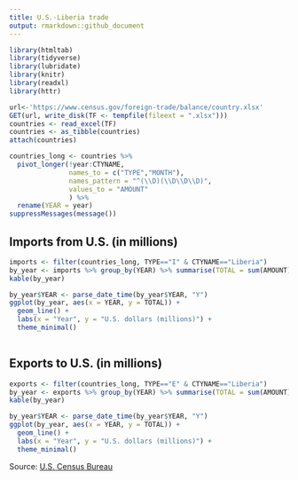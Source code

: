 ```yaml
---
title: U.S.-Liberia trade
output: rmarkdown::github_document
---
```


```r
library(htmltab)
library(tidyverse)
library(lubridate)
library(knitr)
library(readxl)
library(httr)

url<-'https://www.census.gov/foreign-trade/balance/country.xlsx'
GET(url, write_disk(TF <- tempfile(fileext = ".xlsx")))
countries <- read_excel(TF)
countries <- as_tibble(countries)
attach(countries)

countries_long <- countries %>%
  pivot_longer(!year:CTYNAME, 
               names_to = c("TYPE","MONTH"), 
               names_pattern = "^(\\D)(\\D\\D\\D)",
               values_to = "AMOUNT"
               ) %>%
  rename(YEAR = year)
suppressMessages(message())
```

## Imports from U.S. (in millions)

```r
imports <- filter(countries_long, TYPE=="I" & CTYNAME=="Liberia")
by_year <- imports %>% group_by(YEAR) %>% summarise(TOTAL = sum(AMOUNT))
kable(by_year)
```

```r
by_year$YEAR <- parse_date_time(by_year$YEAR, "Y")
ggplot(by_year, aes(x = YEAR, y = TOTAL)) +
  geom_line() +
  labs(x = "Year", y = "U.S. dollars (millions)") +
  theme_minimal()
  
```

## Exports to U.S. (in millions)

```r
exports <- filter(countries_long, TYPE=="E" & CTYNAME=="Liberia")
by_year <- exports %>% group_by(YEAR) %>% summarise(TOTAL = sum(AMOUNT))
kable(by_year)
```

```r
by_year$YEAR <- parse_date_time(by_year$YEAR, "Y")
ggplot(by_year, aes(x = YEAR, y = TOTAL)) +
  geom_line() +
  labs(x = "Year", y = "U.S. dollars (millions)") +
  theme_minimal()
```

Source: [U.S. Census Bureau](https://www.census.gov/foreign-trade/balance/c7650.html)
